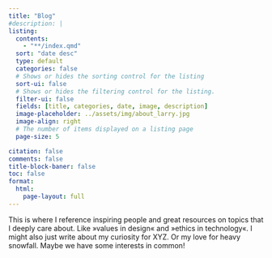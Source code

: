 ```yaml
---
title: "Blog"
#description: |
listing:
  contents:
    - "**/index.qmd"
  sort: "date desc"
  type: default
  categories: false
  # Shows or hides the sorting control for the listing
  sort-ui: false
  # Shows or hides the filtering control for the listing.
  filter-ui: false
  fields: [title, categories, date, image, description]
  image-placeholder: ../assets/img/about_larry.jpg
  image-align: right
  # The number of items displayed on a listing page
  page-size: 5

citation: false
comments: false
title-block-baner: false
toc: false
format:
  html: 
    page-layout: full
---
```


::: {#content-blog .text-medium}

This is where I reference inspiring people and great resources on topics that I deeply care about. Like »values in design« and »ethics in technology«. I might also just write about my curiosity for XYZ. Or my love for heavy snowfall. Maybe we have some interests in common!

:::